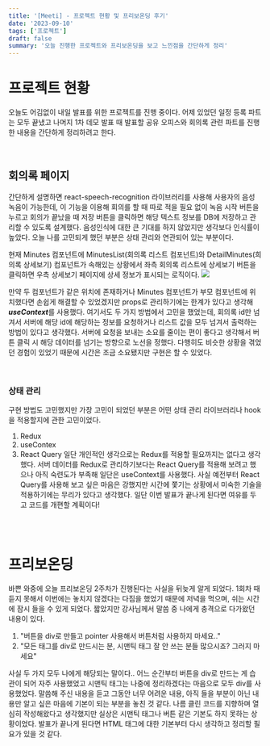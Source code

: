 ```yaml
---
title: '[Meeti] - 프로젝트 현황 및 프리보온딩 후기'
date: '2023-09-10'
tags: ['프로젝트']
draft: false
summary: '오늘 진행한 프로젝트와 프리보온딩을 보고 느낀점을 간단하게 정리'
---
```

# 프로젝트 현황
오늘도 어김없이 내일 발표를 위한 프로젝트를 진행 중이다. 어제 있었던 일정 등록 파트는 모두 끝냈고 나머지 1차 데모 발표 때 발표할 공유 오피스와 회의록 관련 파트를 진행한 내용을 간단하게 정리하려고 한다.

<br/>

## 회의록 페이지
간단하게 설명하면 react-speech-recognition 라이브러리를 사용해 사용자의 음성 녹음이 가능한데, 이 기능을 이용해 회의를 할 때 따로 적을 필요 없이 녹음 시작 버튼을 누르고 회의가 끝났을 때 저장 버튼을 클릭하면 해당 텍스트 정보를 DB에 저장하고 관리할 수 있도록 설계했다. 음성인식에 대한 큰 기대를 하지 않았지만 생각보다 인식률이 높았다. 오늘 나를 고민되게 했던 부분은 상태 관리와 연관되어 있는 부분이다.

현재 Minutes 컴포넌트에 MinutesList(회의록 리스트 컴포넌트)와 DetailMinutes(희의록 상세보기) 컴포넌트가 속해있는 상황에서 좌측 회의록 리스트에 상세보기 버튼을 클릭하면 우측 상세보기 페이지에 상세 정보가 표시되는 로직이다.
![](https://velog.velcdn.com/images/mintmin0320/post/8ff35f10-31be-4c91-8788-b632f81e5b28/image.png)

만약 두 컴포넌트가 같은 위치에 존재하거나 Minutes 컴포넌트가 부모 컴포넌트에 위치했다면 손쉽게 해결할 수 있었겠지만 props로 관리하기에는 한계가 있다고 생각해 ***useContext***를 사용했다.
여기서도 두 가지 방법에서 고민을 했었는데, 회의록 id만 넘겨서 서버에 해당 id에 해당하는 정보를 요청하거나 리스트 값을 모두 넘겨서 출력하는 방법이 있다고 생각했다.
서버에 요청을 보내는 소요를 줄이는 편이 좋다고 생각해서 버튼 클릭 시 해당 데이터를 넘기는 방향으로 노선을 정했다. 다행히도 비슷한 상황을 겪었던 경험이 있었기 때문에 시간은 조금 소요됐지만 구현은 할 수 있었다.

<br/>

### 상태 관리
구현 방법도 고민했지만 가장 고민이 되었던 부분은 어떤 상태 관리 라이브러리나 hook을 적용할지에 관한 고민이었다. 
1. Redux
2. useContex
3. React Query
일단 개인적인 생각으로는 Redux를 적용할 필요까지는 없다고 생각했다. 서버 데이터를 Redux로 관리하기보다는 React Query를 적용해 보려고 했으나 아직 숙련도가 부족해 일단은 useContext를 사용했다. 사실 예전부터 React Query를 사용해 보고 싶은 마음은 강했지만 시간에 쫓기는 상황에서 미숙한 기술을 적용하기에는 무리가 있다고 생각했다. 일단 이번 발표가 끝나게 된다면 여유를 두고 코드를 개편할 계획이다!

<br/><br/>

# 프리보온딩
바쁜 와중에 오늘 프리보온딩 2주차가 진행된다는 사실을 뒤늦게 알게 되었다. 1회차 때 듣지 못해서 이번에는 놓치지 않겠다는 다짐을 했었기 때문에 저녁을 먹으며, 쉬는 시간에 잠시 들을 수 있게 되었다.
짧았지만 강사님께서 말씀 중 나에게 충격으로 다가왔던 내용이 있다.
1. "버튼을 div로 만들고 pointer 사용해서 버튼처럼 사용하지 마세요.."
2. "모든 태그를 div로 만드시는 분, 시맨틱 태그 잘 안 쓰는 분들 많으시죠? 그러지 마세요"

사실 두 가지 모두 나에게 해당되는 말이다.. 어느 순간부터 버튼을 div로 만드는 게 습관이 되어 자주 사용했었고 시맨틱 태그는 나중에 정리하겠다는 마음으로 모두 div를 사용했었다.
말씀해 주신 내용을 듣고 그동안 너무 어려운 내용, 아직 들을 부분이 아닌 내용만 알고 싶은 마음에 기본이 되는 부분을 놓친 것 같다. 나름 클린 코드를 지향하며 열심히 작성해왔다고 생각했지만 실상은 시맨틱 태그나 버튼 같은 기본도 하지 못하는 상황이었다. 발표가 끝나게 된다면 HTML 태그에 대한 기본부터 다시 생각하고 정리할 필요가 있을 것 같다.

<br/>
<br/>